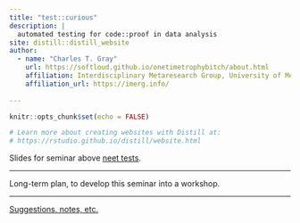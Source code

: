 ```yaml
---
title: "test::curious"
description: |
  automated testing for code::proof in data analysis
site: distill::distill_website
author:
  - name: "Charles T. Gray"
    url: https://softloud.github.io/onetimetrophybitch/about.html
    affiliation: Interdisciplinary Metaresearch Group, University of Melbourne
    affiliation_url: https://imerg.info/
    
---
```


```r
knitr::opts_chunk$set(echo = FALSE)

# Learn more about creating websites with Distill at:
# https://rstudio.github.io/distill/website.html

```


Slides for seminar above [neet tests](https://softloud.github.io/testcurious/talks/neet/neet.html). 

***

Long-term plan, to develop this seminar into a workshop.

***

[Suggestions, notes, etc.](https://github.com/softloud/testcurious/issues) 

